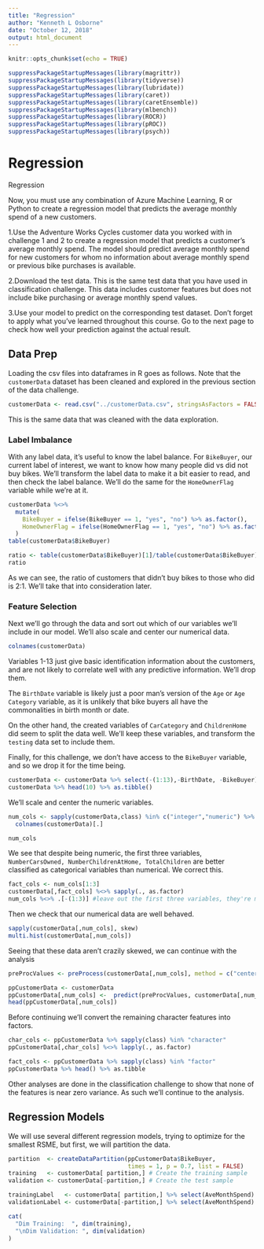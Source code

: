 ```yaml
---
title: "Regression"
author: "Kenneth L Osborne"
date: "October 12, 2018"
output: html_document
---
```


```r
knitr::opts_chunk$set(echo = TRUE)
```

```r
suppressPackageStartupMessages(library(magrittr))
suppressPackageStartupMessages(library(tidyverse))
suppressPackageStartupMessages(library(lubridate))
suppressPackageStartupMessages(library(caret))
suppressPackageStartupMessages(library(caretEnsemble))
suppressPackageStartupMessages(library(mlbench))
suppressPackageStartupMessages(library(ROCR))
suppressPackageStartupMessages(library(pROC))
suppressPackageStartupMessages(library(psych))
```

# Regression

Regression

Now, you must use any combination of Azure Machine Learning, R or Python to create a regression model that predicts the average monthly spend of a new customers.

1.Use the Adventure Works Cycles customer data you worked with in challenge 1 and 2 to create a regression model that predicts a customer's average monthly spend. The model should predict average monthly spend for new customers for whom no information about average monthly spend or previous bike purchases is available.

2.Download the test data. This is the same test data that you have used in classification challenge. This data includes customer features but does not include bike purchasing or average monthly spend values.

3.Use your model to predict on the corresponding test dataset. Don't forget to apply what you've learned throughout this course.
Go to the next page to check how well your prediction against the actual result.

## Data Prep

Loading the csv files into dataframes in R goes as follows. Note that the `customerData` dataset has been cleaned and explored in the previous section of the data challenge.
```r
customerData <- read.csv("../customerData.csv", stringsAsFactors = FALSE)
```

This is the same data that was cleaned with the data exploration.

### Label Imbalance

With any label data, it's useful to know the label balance. For `BikeBuyer`, our current label of interest, we want to know how many people did vs did not buy bikes. We'll transform the label data to make it a bit easier to read, and then check the label balance. We'll do the same for the `HomeOwnerFlag` variable while we're at it.

```r
customerData %<>% 
  mutate(
    BikeBuyer = ifelse(BikeBuyer == 1, "yes", "no") %>% as.factor(),
    HomeOwnerFlag = ifelse(HomeOwnerFlag == 1, "yes", "no") %>% as.factor()
  )
table(customerData$BikeBuyer)

ratio <- table(customerData$BikeBuyer)[1]/table(customerData$BikeBuyer)[2]
ratio
```

As we can see, the ratio of customers that didn't buy bikes to those who did is 2:1. We'll take that into consideration later. 

### Feature Selection

Next we'll go through the data and sort out which of our variables we'll include in our model. We'll also scale and center our numerical data.

```r
colnames(customerData)
```

Variables 1-13 just give basic identification information about the customers, and are not likely to correlate well with any predictive information. We'll drop them. 

The `BirthDate` variable is likely just a poor man's version of the `Age` or `Age Category` variable, as it is unlikely that bike buyers all have the commonalities in birth month or date.

On the other hand, the created variables of `CarCategory` and `ChildrenHome` did seem to split the data well. We'll keep these variables, and transform the `testing` data set to include them.

Finally, for this challenge, we don't have access to the `BikeBuyer` variable, and so we drop it for the time being.


```r
customerData <- customerData %>% select(-(1:13),-BirthDate, -BikeBuyer)
customerData %>% head(10) %>% as.tibble()
```

We'll scale and center the numeric variables.

```r
num_cols <- sapply(customerData,class) %in% c("integer","numeric") %>% 
  colnames(customerData)[.]

num_cols
```

We see that despite being numeric, the first three variables, `NumberCarsOwned, NumberChildrenAtHome, TotalChildren` are better classified as categorical variables than numerical. We correct this.

```r
fact_cols <- num_cols[1:3]
customerData[,fact_cols] %<>% sapply(., as.factor)
num_cols %<>% .[-(1:3)] #leave out the first three variables, they're more categorical
```

Then we check that our numerical data are well behaved.

```r
sapply(customerData[,num_cols], skew)
multi.hist(customerData[,num_cols])
```

Seeing that these data aren't crazily skewed, we can continue with the analysis

```r
preProcValues <- preProcess(customerData[,num_cols], method = c("center", "scale"))

ppCustomerData <- customerData
ppCustomerData[,num_cols] <-  predict(preProcValues, customerData[,num_cols])
head(ppCustomerData[,num_cols])
```

Before continuing we'll convert the remaining character features into factors.

```r
char_cols <- ppCustomerData %>% sapply(class) %in% "character"
ppCustomerData[,char_cols] %<>% lapply(., as.factor)

fact_cols <- ppCustomerData %>% sapply(class) %in% "factor"
ppCustomerData %>% head() %>% as.tibble
```

Other analyses are done in the classification challenge to show that none of the features is near zero variance. As such we'll continue to the analysis.

## Regression Models

We will use several different regression models, trying to optimize for the smallest RSME, but first, we will partition the data.

```r
partition  <- createDataPartition(ppCustomerData$BikeBuyer, 
                                  times = 1, p = 0.7, list = FALSE)
training   <- customerData[ partition,] # Create the training sample
validation <- customerData[-partition,] # Create the test sample

trainingLabel   <- customerData[ partition,] %>% select(AveMonthSpend)
validationLabel <- customerData[-partition,] %>% select(AveMonthSpend)

cat(
  "Dim Training:  ", dim(training),
  "\nDim Validation: ", dim(validation)
)
```
